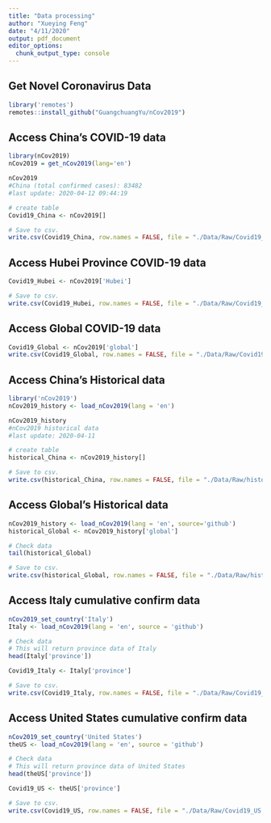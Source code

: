 ```yaml
---
title: "Data processing"
author: "Xueying Feng"
date: "4/11/2020"
output: pdf_document
editor_options: 
  chunk_output_type: console
---
```

## Get Novel Coronavirus Data

```r
library('remotes')
remotes::install_github("GuangchuangYu/nCov2019")
```

## Access China's COVID-19 data 

```r
library(nCov2019)
nCov2019 = get_nCov2019(lang='en')

nCov2019 
#China (total confirmed cases): 83482
#last update: 2020-04-12 09:44:19 

# create table
Covid19_China <- nCov2019[] 

# Save to csv.
write.csv(Covid19_China, row.names = FALSE, file = "./Data/Raw/Covid19_China.csv")
```

## Access Hubei Province COVID-19 data 

```r
Covid19_Hubei <- nCov2019['Hubei']

# Save to csv.
write.csv(Covid19_Hubei, row.names = FALSE, file = "./Data/Raw/Covid19_Hubei.csv")
```


## Access Global COVID-19 data 

```r
Covid19_Global <- nCov2019['global']
write.csv(Covid19_Global, row.names = FALSE, file = "./Data/Raw/Covid19_Global.csv")

```

## Access China's Historical data

```r
library('nCov2019')
nCov2019_history <- load_nCov2019(lang = 'en')

nCov2019_history
#nCov2019 historical data 
#last update: 2020-04-11 

# create table
historical_China <- nCov2019_history[] 

# Save to csv.
write.csv(historical_China, row.names = FALSE, file = "./Data/Raw/historical_China.csv")
```

## Access Global's Historical data

```r
nCov2019_history <- load_nCov2019(lang = 'en', source='github')
historical_Global <- nCov2019_history['global']

# Check data
tail(historical_Global)

# Save to csv.
write.csv(historical_Global, row.names = FALSE, file = "./Data/Raw/historical_Global.csv")
```

## Access Italy cumulative confirm data

```r
nCov2019_set_country('Italy') 
Italy <- load_nCov2019(lang = 'en', source = 'github')

# Check data
# This will return province data of Italy
head(Italy['province']) 

Covid19_Italy <- Italy['province']

# Save to csv.
write.csv(Covid19_Italy, row.names = FALSE, file = "./Data/Raw/Covid19_Italy.csv")

```

## Access United States cumulative confirm data

```r
nCov2019_set_country('United States') 
theUS <- load_nCov2019(lang = 'en', source = 'github')

# Check data
# This will return province data of United States
head(theUS['province']) 

Covid19_US <- theUS['province']

# Save to csv.
write.csv(Covid19_US, row.names = FALSE, file = "./Data/Raw/Covid19_US.csv")

```
